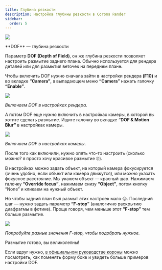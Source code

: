 ```yaml
---
title: Глубина резкости
description: Настройка глубины резкости в Corona Render
sidebar:
  order: 5
---
```



![](./img/dof/cover.jpg)

<Aside>
**DOF** — глубина резкости
</Aside>

Параметр **DOF (Depth of Field)**, он же глубина резкости позволяет настроить размытие заднего плана. Обычно используется для рендера деталей или для размытия веточек на переднем плане.

Чтобы включить DOF нужно сначала зайти в настройки рендера **(F10)** и во вкладке **“Camera”**, в выпадающем меню **“Camera”** нажать галочку **“Enable”**.

[![](./img/dof/001.jpg)](/img/archviz/dof/001.jpg)

_Включаем DOF в настройках рендера_.

А потом DOF еще нужно включить в настройках камеры, в которой вы хотите сделать размытие. Ищите галочку во вкладке **“DOF & Motion Blur”** в настройках камеры.

[![](./img/dof/002.jpg)](/img/archviz/dof/002.jpg)

_Включаем DOF в настройках камеры_.

После того как включили, нужно опять что-то настроить (сколько можно? я просто хочу красивое размытие 🙄).

В настройках можно задать объект, на который камера фокусируется (очень удобно, если объект или камера движутся), или можно указать фокусное расстояние. Мы укажем объект — красный шар. 
Нажимаем галочку **“Override focus”**, нажимаем снизу **“Object”**, потом кнопку “None” и кликаем на нужный объект.

Но чтобы задний план был размыт этих настроек мало 😑. Последний шаг — нужно задать параметр **“F-stop”** (аналогично раскрытию диафрагмы в фотике). 
Проще говоря, чем меньше этот **“F-stop”** тем больше размытие.

[![](./img/dof/003.jpg)](/img/archviz/dof/003.jpg)

_Попробуйте разные значения F-stop, чтобы подобрать нужное._

Размытие готово, вы великолепны!

Если вдруг нужно, [в официальном руководстве короны](https://coronarenderer.freshdesk.com/support/solutions/articles/5000516203-how-to-enable-and-control-depth-of-field-dof-) можно посмотреть, как поменять форму боке и увидеть больше примеров настройки DOF.
